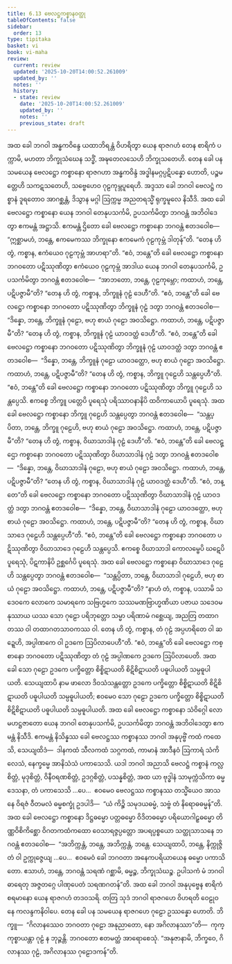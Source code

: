 ```yaml
---
title: 6.13 ဗေလဋ္ဌကစ္စာနဝတ္ထု
tableOfContents: false
sidebar:
  order: 13
type: tipitaka
basket: vi
book: vi-maha
review:
  current: review
  updated: '2025-10-20T14:00:52.261009'
  updated_by: ''
  notes: ''
  history:
  - state: review
    date: '2025-10-20T14:00:52.261009'
    updated_by: ''
    notes: ''
    previous_state: draft
---
```



<DynamicBreadcrumb />


<ReviewStatus review={frontmatter.review} showDetails={true} />

<HypothesisAnnotation frontmatter={frontmatter} />

<Division number="284" book="vi-maha" e="ch" v="3" p="318">

<Paragraph number="1288" book="vi-maha">
အထ ခေါ ဘဂဝါ အန္ဓကဝိန္ဒေ ယထာဘိရန္တံ ဝိဟရိတွာ ယေန ရာဇဂဟံ တေန စာရိကံ ပက္ကာမိ, မဟတာ ဘိက္ခုသံဃေန သဒ္ဓိံ, အဍ္ဎတေလသေဟိ ဘိက္ခုသတေဟိ. တေန ခေါ ပန သမယေန ဗေလဋ္ဌော ကစ္စာနော ရာဇဂဟာ အန္ဓကဝိန္ဒံ အဒ္ဓါနမဂ္ဂပ္ပဋိပန္နော ဟောတိ, ပဉ္စမတ္တေဟိ သကဋသတေဟိ, သဗ္ဗေဟေဝ ဂုဠကုမ္ဘပူရေဟိ. အဒ္ဒသာ ခေါ ဘဂဝါ ဗေလဋ္ဌံ ကစ္စာနံ ဒူရတောဝ အာဂစ္ဆန္တံ, ဒိသွာန မဂ္ဂါ ဩက္ကမ္မ အညတရသ္မိံ ရုက္ခမူလေ နိသီဒိ.
</Paragraph>

<Paragraph number="1289" book="vi-maha">
အထ ခေါ ဗေလဋ္ဌော ကစ္စာနော ယေန ဘဂဝါ တေနုပသင်္ကမိ, ဥပသင်္ကမိတွာ ဘဂဝန္တံ အဘိဝါဒေတွာ ဧကမန္တံ အဋ္ဌာသိ. ဧကမန္တံ ဌိတော ခေါ ဗေလဋ္ဌော ကစ္စာနော ဘဂဝန္တံ ဧတဒဝေါစ—  “ဣစ္ဆာမဟံ, ဘန္တေ, ဧကမေကဿ ဘိက္ခုနော ဧကမေကံ ဂုဠကုမ္ဘံ ဒါတုန်”တိ. “တေန ဟိ တွံ, ကစ္စာန, ဧကံယေဝ ဂုဠကုမ္ဘံ အာဟရာ”တိ. “ဧဝံ, ဘန္တေ”တိ ခေါ ဗေလဋ္ဌော ကစ္စာနော ဘဂဝတော ပဋိဿုဏိတွာ ဧကံယေဝ ဂုဠကုမ္ဘံ အာဒါယ ယေန ဘဂဝါ တေနုပသင်္ကမိ, ဥပသင်္ကမိတွာ ဘဂဝန္တံ ဧတဒဝေါစ—  “အာဘတော, ဘန္တေ, ဂုဠကုမ္ဘော; ကထာဟံ, ဘန္တေ, ပဋိပဇ္ဇာမီ”တိ? “တေန ဟိ တွံ, ကစ္စာန, ဘိက္ခူနံ ဂုဠံ ဒေဟီ”တိ. “ဧဝံ, ဘန္တေ”တိ ခေါ ဗေလဋ္ဌော ကစ္စာနော ဘဂဝတော ပဋိဿုဏိတွာ ဘိက္ခူနံ ဂုဠံ ဒတွာ ဘဂဝန္တံ ဧတဒဝေါစ—  “ဒိန္နော, ဘန္တေ, ဘိက္ခူနံ ဂုဠော, ဗဟု စာယံ ဂုဠော အဝသိဋ္ဌော. ကထာဟံ, ဘန္တေ, ပဋိပဇ္ဇာမီ”တိ? “တေန ဟိ တွံ, ကစ္စာန, ဘိက္ခူနံ ဂုဠံ ယာဝဒတ္ထံ ဒေဟီ”တိ. “ဧဝံ, ဘန္တေ”တိ ခေါ ဗေလဋ္ဌော ကစ္စာနော ဘဂဝတော ပဋိဿုဏိတွာ ဘိက္ခူနံ ဂုဠံ ယာဝဒတ္ထံ ဒတွာ ဘဂဝန္တံ ဧတဒဝေါစ—  “ဒိန္နော, ဘန္တေ, ဘိက္ခူနံ ဂုဠော ယာဝဒတ္ထော, ဗဟု စာယံ ဂုဠော အဝသိဋ္ဌော. ကထာဟံ, ဘန္တေ, ပဋိပဇ္ဇာမီ”တိ? “တေန ဟိ တွံ, ကစ္စာန, ဘိက္ခူ ဂုဠေဟိ သန္တပ္ပေဟီ”တိ. “ဧဝံ, ဘန္တေ”တိ ခေါ ဗေလဋ္ဌော ကစ္စာနော ဘဂဝတော ပဋိဿုဏိတွာ ဘိက္ခူ ဂုဠေဟိ သန္တပ္ပေသိ. ဧကစ္စေ ဘိက္ခူ ပတ္တေပိ ပူရေသုံ ပရိဿာဝနာနိပိ ထဝိကာယောပိ ပူရေသုံ. အထ ခေါ ဗေလဋ္ဌော ကစ္စာနော ဘိက္ခူ ဂုဠေဟိ သန္တပ္ပေတွာ ဘဂဝန္တံ ဧတဒဝေါစ—  “သန္တပ္ပိတာ, ဘန္တေ, ဘိက္ခူ ဂုဠေဟိ, ဗဟု စာယံ ဂုဠော အဝသိဋ္ဌော. ကထာဟံ, ဘန္တေ, ပဋိပဇ္ဇာမီ”တိ? “တေန ဟိ တွံ, ကစ္စာန, ဝိဃာသာဒါနံ ဂုဠံ ဒေဟီ”တိ. “ဧဝံ, ဘန္တေ”တိ ခေါ ဗေလဋ္ဌော ကစ္စာနော ဘဂဝတော ပဋိဿုဏိတွာ ဝိဃာသာဒါနံ ဂုဠံ ဒတွာ ဘဂဝန္တံ ဧတဒဝေါစ—  “ဒိန္နော, ဘန္တေ, ဝိဃာသာဒါနံ ဂုဠော, ဗဟု စာယံ ဂုဠော အဝသိဋ္ဌော. ကထာဟံ, ဘန္တေ, ပဋိပဇ္ဇာမီ”တိ? “တေန ဟိ တွံ, ကစ္စာန, ဝိဃာသာဒါနံ ဂုဠံ ယာဝဒတ္ထံ ဒေဟီ”တိ. “ဧဝံ, ဘန္တေ”တိ ခေါ ဗေလဋ္ဌော ကစ္စာနော ဘဂဝတော ပဋိဿုဏိတွာ ဝိဃာသာဒါနံ ဂုဠံ ယာဝဒတ္ထံ ဒတွာ ဘဂဝန္တံ ဧတဒဝေါစ—  “ဒိန္နော, ဘန္တေ, ဝိဃာသာဒါနံ ဂုဠော ယာဝဒတ္ထော, ဗဟု စာယံ ဂုဠော အဝသိဋ္ဌော. ကထာဟံ, ဘန္တေ, ပဋိပဇ္ဇာမီ”တိ? “တေန ဟိ တွံ, ကစ္စာန, ဝိဃာသာဒေ ဂုဠေဟိ သန္တပ္ပေဟီ”တိ. “ဧဝံ, ဘန္တေ”တိ ခေါ ဗေလဋ္ဌော ကစ္စာနော ဘဂဝတော ပဋိဿုဏိတွာ ဝိဃာသာဒေ ဂုဠေဟိ သန္တပ္ပေသိ. ဧကစ္စေ ဝိဃာသာဒါ ကောလမ္ဗေပိ ဃဋေပိ ပူရေသုံ, ပိဋကာနိပိ ဥစ္ဆင်္ဂေပိ ပူရေသုံ. အထ ခေါ ဗေလဋ္ဌော ကစ္စာနော ဝိဃာသာဒေ ဂုဠေဟိ သန္တပ္ပေတွာ ဘဂဝန္တံ ဧတဒဝေါစ—  “သန္တပ္ပိတာ, ဘန္တေ, ဝိဃာသာဒါ ဂုဠေဟိ, ဗဟု စာယံ ဂုဠော အဝသိဋ္ဌော. ကထာဟံ, ဘန္တေ, ပဋိပဇ္ဇာမီ”တိ? “နာဟံ တံ, ကစ္စာန, ပဿာမိ သဒေဝကေ လောကေ သမာရကေ သဗြဟ္မကေ သဿမဏဗြာဟ္မဏိယာ ပဇာယ သဒေဝမနုဿာယ ယဿ သော ဂုဠော ပရိဘုတ္တော သမ္မာ ပရိဏာမံ ဂစ္ဆေယျ, အညတြ တထာဂတဿ ဝါ တထာဂတသာဝကဿ ဝါ. တေန ဟိ တွံ, ကစ္စာန, တံ ဂုဠံ အပ္ပဟရိတေ ဝါ ဆဍ္ဍေဟိ, အပ္ပါဏကေ ဝါ ဥဒကေ ဩပိလာပေဟီ”တိ. “ဧဝံ, ဘန္တေ”တိ ခေါ ဗေလဋ္ဌော ကစ္စာနော ဘဂဝတော ပဋိဿုဏိတွာ တံ ဂုဠံ အပ္ပါဏကေ ဥဒကေ ဩပိလာပေတိ. အထ ခေါ သော ဂုဠော ဥဒကေ ပက္ခိတ္တော စိစ္စိဋာယတိ စိဋိစိဋာယတိ ပဓူပါယတိ သမ္ပဓူပါယတိ. သေယျထာပိ နာမ ဖာလော ဒိဝသံသန္တတ္တော ဥဒကေ ပက္ခိတ္တော စိစ္စိဋာယတိ စိဋိစိဋာယတိ ပဓူပါယတိ သမ္ပဓူပါယတိ; ဧဝမေဝ သော ဂုဠော ဥဒကေ ပက္ခိတ္တော စိစ္စိဋာယတိ စိဋိစိဋာယတိ ပဓူပါယတိ သမ္ပဓူပါယတိ.
</Paragraph>

<Paragraph number="1290" book="vi-maha">
အထ ခေါ ဗေလဋ္ဌော ကစ္စာနော သံဝိဂ္ဂေါ လောမဟဋ္ဌဇာတော ယေန ဘဂဝါ တေနုပသင်္ကမိ, ဥပသင်္ကမိတွာ ဘဂဝန္တံ အဘိဝါဒေတွာ ဧကမန္တံ နိသီဒိ. ဧကမန္တံ နိသိန္နဿ ခေါ ဗေလဋ္ဌဿ ကစ္စာနဿ ဘဂဝါ အနုပုဗ္ဗိံ ကထံ ကထေသိ, သေယျထိဒံ—  ဒါနကထံ သီလကထံ သဂ္ဂကထံ, ကာမာနံ အာဒီနဝံ ဩကာရံ သံကိလေသံ, နေက္ခမ္မေ အာနိသံသံ ပကာသေသိ. ယဒါ ဘဂဝါ အညာသိ ဗေလဋ္ဌံ ကစ္စာနံ ကလ္လစိတ္တံ, မုဒုစိတ္တံ, ဝိနီဝရဏစိတ္တံ, ဥဒဂ္ဂစိတ္တံ, ပသန္နစိတ္တံ, အထ ယာ ဗုဒ္ဓါနံ သာမုက္ကံသိကာ ဓမ္မဒေသနာ, တံ ပကာသေသိ …ပေ…  ဧဝမေဝ ဗေလဋ္ဌဿ ကစ္စာနဿ တသ္မိံယေဝ အာသနေ ဝိရဇံ ဝီတမလံ ဓမ္မစက္ခုံ ဥဒပါဒိ—  “ယံ ကိဉ္စိ သမုဒယဓမ္မံ, သဗ္ဗံ တံ နိရောဓဓမ္မန်”တိ. အထ ခေါ ဗေလဋ္ဌော ကစ္စာနော ဒိဋ္ဌဓမ္မော ပတ္တဓမ္မော ဝိဒိတဓမ္မော ပရိယောဂါဠှဓမ္မော တိဏ္ဏဝိစိကိစ္ဆော ဝိဂတကထံကထော ဝေသာရဇ္ဇပ္ပတ္တော အပရပ္ပစ္စယော သတ္ထုသာသနေ ဘဂဝန္တံ ဧတဒဝေါစ—  “အဘိက္ကန္တံ, ဘန္တေ, အဘိက္ကန္တံ, ဘန္တေ. သေယျထာပိ, ဘန္တေ, နိက္ကုဇ္ဇိတံ ဝါ ဥက္ကုဇ္ဇေယျ …ပေ…  ဧဝမေဝံ ခေါ ဘဂဝတာ အနေကပရိယာယေန ဓမ္မော ပကာသိတော. ဧသာဟံ, ဘန္တေ, ဘဂဝန္တံ သရဏံ ဂစ္ဆာမိ, ဓမ္မဉ္စ, ဘိက္ခုသံဃဉ္စ. ဥပါသကံ မံ ဘဂဝါ ဓာရေတု အဇ္ဇတဂ္ဂေ ပါဏုပေတံ သရဏဂတန်”တိ.
</Paragraph>

<Paragraph number="1291" book="vi-maha">
အထ ခေါ ဘဂဝါ အနုပုဗ္ဗေန စာရိကံ စရမာနော ယေန ရာဇဂဟံ တဒဝသရိ. တတြ သုဒံ ဘဂဝါ ရာဇဂဟေ ဝိဟရတိ ဝေဠုဝနေ ကလန္ဒကနိဝါပေ. တေန ခေါ ပန သမယေန ရာဇဂဟေ ဂုဠော ဥဿန္နော ဟောတိ. ဘိက္ခူ—  “ဂိလာနဿေဝ ဘဂဝတာ ဂုဠော အနုညာတော, နော အဂိလာနဿာ”တိ—  ကုက္ကုစ္စာယန္တာ ဂုဠံ န ဘုဉ္ဇန္တိ. ဘဂဝတော ဧတမတ္ထံ အာရောစေသုံ. “အနုဇာနာမိ, ဘိက္ခဝေ, ဂိလာနဿ ဂုဠံ, အဂိလာနဿ ဂုဠောဒကန်”တိ.
</Paragraph>
</Division>